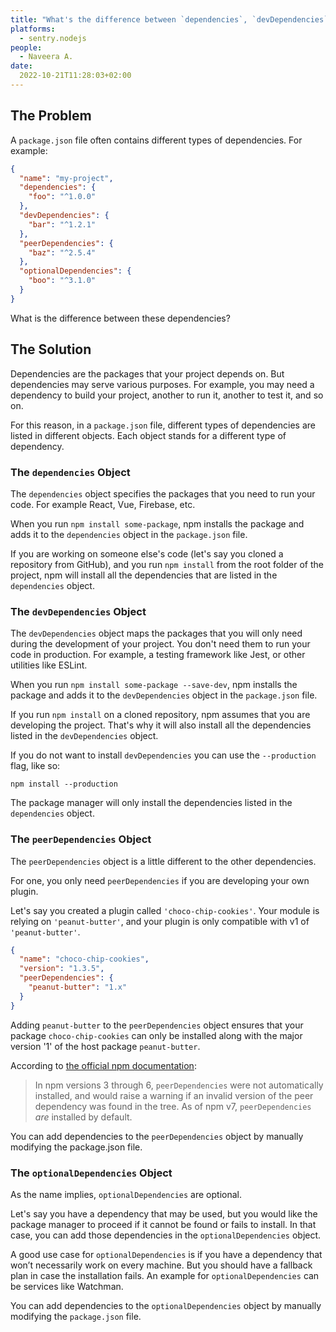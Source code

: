 ```yaml
---
title: "What's the difference between `dependencies`, `devDependencies`, and `peerDependencies` in npm `package.json` file?"
platforms:
  - sentry.nodejs
people:
  - Naveera A.
date:
  2022-10-21T11:28:03+02:00
---
```


## The Problem

A `package.json` file often contains different types of dependencies. For example:

```json
{
  "name": "my-project",
  "dependencies": {
    "foo": "^1.0.0"
  },
  "devDependencies": {
    "bar": "^1.2.1"
  },
  "peerDependencies": {
    "baz": "^2.5.4"
  },
  "optionalDependencies": {
    "boo": "^3.1.0"
  }
}
```

What is the difference between these dependencies?

## The Solution

Dependencies are the packages that your project depends on. But dependencies may serve various purposes. For example, you may need a dependency to build your project, another to run it, another to test it, and so on.

For this reason, in a `package.json` file, different types of dependencies are listed in different objects. Each object stands for a different type of dependency.

### The `dependencies` Object

The `dependencies` object specifies the packages that you need to run your code. For example React, Vue, Firebase, etc.

When you run `npm install some-package`, npm installs the package and adds it to the `dependencies` object in the `package.json` file.

If you are working on someone else's code (let's say you cloned a repository from GitHub), and you run `npm install` from the root folder of the project, npm will install all the dependencies that are listed in the `dependencies` object.

### The `devDependencies` Object

The `devDependencies` object maps the packages that you will only need during the development of your project. You don't need them to run your code in production. For example, a testing framework like Jest, or other utilities like ESLint.

When you run `npm install some-package --save-dev`, npm installs the package and adds it to the `devDependencies` object in the `package.json` file.

If you run `npm install` on a cloned repository, npm assumes that you are developing the project. That's why it will also install all the dependencies listed in the `devDependencies` object.

If you do not want to install `devDependencies` you can use the `--production` flag, like so:

`npm install --production`

The package manager will only install the dependencies listed in the `dependencies` object.

### The `peerDependencies` Object

The `peerDependencies` object is a little different to the other dependencies.

For one, you only need `peerDependencies` if you are developing your own plugin.

Let's say you created a plugin called `'choco-chip-cookies'`. Your module is relying on `'peanut-butter'`, and your plugin is only compatible with v1 of `'peanut-butter'`.

```json
{
  "name": "choco-chip-cookies",
  "version": "1.3.5",
  "peerDependencies": {
    "peanut-butter": "1.x"
  }
}
```

Adding `peanut-butter` to the `peerDependencies` object ensures that your package `choco-chip-cookies` can only be installed along with the major version '1' of the host package `peanut-butter`.

According to [the official npm documentation](https://docs.npmjs.com/cli/v8/configuring-npm/package-json#dependencies):

> In npm versions 3 through 6, `peerDependencies` were not automatically installed, and would raise a warning if an invalid version of the peer dependency was found in the tree. As of npm v7, `peerDependencies` _are_ installed by default.

You can add dependencies to the `peerDependencies` object by manually modifying the package.json file.

### The `optionalDependencies` Object

As the name implies, `optionalDependencies` are optional.

Let's say you have a dependency that may be used, but you would like the package manager to proceed if it cannot be found or fails to install. In that case, you can add those dependencies in the `optionalDependencies` object.

A good use case for `optionalDependencies` is if you have a dependency that won’t necessarily work on every machine. But you should have a fallback plan in case the installation fails. An example for `optionalDependencies` can be services like Watchman.

You can add dependencies to the `optionalDependencies` object by manually modifying the `package.json` file.
